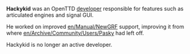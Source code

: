 {{en/Archive/Community/Users/Infobox Developer|
realname=Unknown|
birthyear=Unknown|
codingspec=NewGRF support|
currentstat=Inactive/Retired|
website=http://www.openttd.org|
}}
'''Hackykid''' was an OpenTTD [[en/Archive/Community/Developers|developer]] responsible for features such as articulated engines and signal GUI.

He worked on improved [[en/Manual/NewGRF]] support, improving it from where [[en/Archive/Community/Users/Pasky]] had left off.

Hackykid is no longer an active developer.